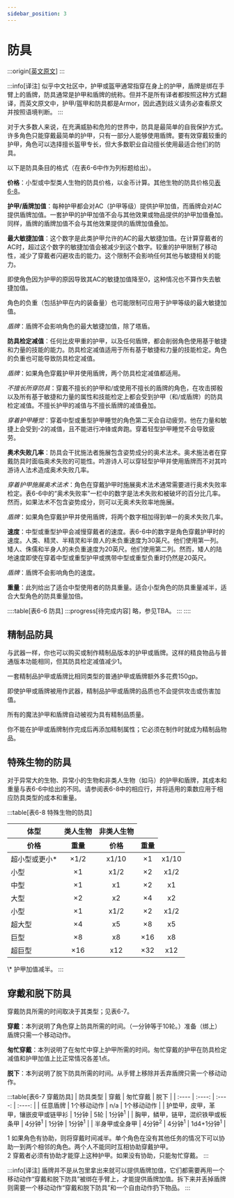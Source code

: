 ```yaml
---
sidebar_position: 3
---
```


# 防具

:::origin[[英文原文](https://www.aonprd.com/Rules.aspx?ID=361)]
:::

:::info[译注]
似乎中文社区中，护甲或盔甲通常指穿在身上的护甲，盾牌是绑在手臂上的盾牌，防具通常是护甲和盾牌的统称。但并不是所有译者都按照这种方式翻译，而英文原文中，护甲/盔甲和防具都是Armor，因此遇到歧义请务必查看原文并按照语境判断。
:::

对于大多数人来说，在充满威胁和危险的世界中，防具是最简单的自我保护方式。许多角色只能穿戴最简单的护甲，只有一部分人能够使用盾牌。要有效穿戴较重的护甲，角色可以选择擅长盔甲专长，但大多数职业自动擅长使用最适合他们的防具。

以下是防具条目的格式（在表6-6中作为列标题给出）。

**价格**：小型或中型类人生物的防具价格，以金币计算。其他生物的防具价格见[表6-8](#特殊生物的防具)。

**护甲/盾牌加值**：每种护甲都会对AC（护甲等级）提供护甲加值，而盾牌会对AC提供盾牌加值。一套护甲的护甲加值不会与其他效果或物品提供的护甲加值叠加。同样，盾牌的盾牌加值不会与其他效果提供的盾牌加值叠加。

**最大敏捷加值**：这个数字是此类护甲允许的AC的最大敏捷加值。在计算穿戴者的AC时，超过这个数字的敏捷加值会被减少到这个数字。较重的护甲限制了移动性，减少了穿戴者闪避攻击的能力。这个限制不会影响任何其他与敏捷相关的能力。

即使角色因为护甲的原因导致其AC的敏捷加值降至0，这种情况也不算作失去敏捷加值。

角色的负重（包括护甲在内的装备量）也可能限制可应用于护甲等级的最大敏捷加值。

*盾牌*：盾牌不会影响角色的最大敏捷加值，除了塔盾。

**防具检定减值**：任何比皮甲重的护甲，以及任何盾牌，都会削弱角色使用基于敏捷和力量的技能的能力。防具检定减值适用于所有基于敏捷和力量的技能检定。角色的负重也可能导致防具检定减值。

*盾牌*：如果角色穿戴护甲并使用盾牌，两个防具检定减值都适用。

*不擅长所穿防具*：穿戴不擅长的护甲和/或使用不擅长的盾牌的角色，在攻击掷骰以及所有基于敏捷和力量的属性和技能检定上都会受到护甲（和/或盾牌）的防具检定减值。不擅长护甲的减值与不擅长盾牌的减值叠加。

*穿着护甲睡觉*：穿着中型或重型护甲睡觉的角色第二天会自动疲劳。他在力量和敏捷上会受到-2的减值，且不能进行冲锋或奔跑。穿着轻型护甲睡觉不会导致疲劳。

**奥术失败几率**：防具会干扰施法者施展包含姿势成分的奥术法术。奥术施法者在穿戴防具时面临奥术失败的可能性。吟游诗人可以穿轻型护甲并使用盾牌而不对其吟游诗人法术造成奥术失败几率。

*穿着护甲施展奥术法术*：角色在穿戴护甲时施展奥术法术通常需要进行奥术失败率检定。表6-6中的“奥术失败率”一栏中的数字是法术失败和被破坏的百分比几率。然而，如果法术不包含姿势成分，则可以无奥术失败率地施展。

*盾牌*：如果角色穿戴护甲并使用盾牌，将两个数字相加得到单一的奥术失败几率。

**速度**：中型或重型护甲会减慢穿戴者的速度。表6-6中的数字是角色穿戴护甲时的速度。人类、精灵、半精灵和半兽人的未负重速度为30英尺。他们使用第一列。矮人、侏儒和半身人的未负重速度为20英尺。他们使用第二列。然而，矮人的陆地速度即使在穿着中型或重型护甲或携带中型或重型负重时仍然是20英尺。

*盾牌*：盾牌不会影响角色的速度。

**重量**：此列给出了适合中型使用者的防具重量。适合小型角色的防具重量减半，适合大型角色的防具重量加倍。

::::table[表6-6 防具]
:::progress[待完成内容]
略，参见TBA。
:::
::::

## 精制品防具

与武器一样，你也可以购买或制作精制品版本的护甲或盾牌。这样的精良物品与普通版本功能相同，但其防具检定减值减少1。

一套精制品护甲或盾牌比相同类型的普通护甲或盾牌额外多花费150gp。

即使护甲或盾牌被用作武器，精制品护甲或盾牌的品质也不会提供攻击或伤害加值。

所有的魔法护甲和盾牌自动被视为具有精制品质量。

你不能在护甲或盾牌制作完成后再添加精制属性；它必须在制作时就成为精制品物品。

## 特殊生物的防具

对于异常大的生物、异常小的生物和非类人生物（如马）的护甲和盾牌，其成本和重量与表6-6中给出的不同。请参阅表6-8中的相应行，并将适用的乘数应用于相应防具类型的成本和重量。

:::table[表6-8 特殊生物的防具]
<table>
    <thead>
        <tr>
            <th rowSpan={2}>体型</th>
            <th colSpan={2} align="center">类人生物</th>
            <th colSpan={2} align="center">非类人生物</th>
        </tr>
        <tr>
            <th align="center">价格</th>
            <th align="center">重量</th>
            <th align="center">价格</th>
            <th align="center">重量</th>
        </tr>
    </thead>
    <tbody>
        <tr>
            <td>超小型或更小*</td>
            <td align="center">×1/2</td>
            <td align="center">x1/10</td>
            <td align="center">×1</td>
            <td align="center">x1/10</td>
        </tr>
        <tr>
            <td>小型</td>
            <td align="center">×1</td>
            <td align="center">x1/2</td>
            <td align="center">×2</td>
            <td align="center">x1/2</td>
        </tr>
        <tr>
            <td>中型</td>
            <td align="center">×1</td>
            <td align="center">x1</td>
            <td align="center">×2</td>
            <td align="center">x1</td>
        </tr>
        <tr>
            <td>大型</td>
            <td align="center">×2</td>
            <td align="center">x2</td>
            <td align="center">×4</td>
            <td align="center">x2</td>
        </tr>
        <tr>
            <td>小型</td>
            <td align="center">×1</td>
            <td align="center">x1/2</td>
            <td align="center">×2</td>
            <td align="center">x1/2</td>
        </tr>
        <tr>
            <td>超大型</td>
            <td align="center">×4</td>
            <td align="center">x5</td>
            <td align="center">×8</td>
            <td align="center">x5</td>
        </tr>
        <tr>
            <td>巨型</td>
            <td align="center">×8</td>
            <td align="center">x8</td>
            <td align="center">×16</td>
            <td align="center">x8</td>
        </tr>
        <tr>
            <td>超巨型</td>
            <td align="center">×16</td>
            <td align="center">x12</td>
            <td align="center">×32</td>
            <td align="center">x12</td>
        </tr>
    </tbody>
</table>
\* 护甲加值减半。
:::

## 穿戴和脱下防具

穿戴防具所需的时间取决于其类型；见表6-7。

**穿戴**：本列说明了角色穿上防具所需的时间。（一分钟等于10轮。）准备（绑上）盾牌只需一个移动动作。

**匆忙穿戴**：本列说明了在匆忙中穿上护甲所需的时间。匆忙穿戴的护甲在防具检定减值和护甲加值上比正常情况各差1点。

**脱下**：本列说明了脱下防具所需的时间。从手臂上移除并丢弃盾牌只需一个移动动作。

:::table[表6-7 穿戴防具]
| 防具类型 | 穿戴 | 匆忙穿戴 | 脱下 |
| :---- | :----: | :----: | :----: |
| 任意盾牌 | 1个移动动作 | n/a | 1个移动动作 |
| 护垫甲，皮甲，革甲，镶嵌皮甲或链甲衫 | 1分钟 | 5轮 | 1分钟<sup>1</sup> |
| 胸甲，鳞甲，链甲，混织铁甲或板条甲 | 4分钟<sup>1</sup> | 1分钟 | 1分钟<sup>1</sup> |
| 半身甲或全身甲 | 4分钟<sup>2</sup> | 4分钟<sup>1</sup> | 1d4+1分钟<sup>1</sup> |

1 如果角色有协助，则将穿戴时间减半。单个角色在没有其他任务的情况下可以协助一到两个相邻的角色。两个人不能同时互相协助穿戴护甲。  
2 穿戴者必须有协助才能穿上这种护甲。如果没有协助，只能匆忙穿戴。
:::

:::info[译注]
盾牌并不是从包里拿出来就可以提供盾牌加值，它们都需要再用一个移动动作“穿戴和脱下防具”被绑在手臂上，才能提供盾牌加值。拆下来并丢掉盾牌则需要一个移动动作“穿戴和脱下防具”和一个自由动作扔下物品。
:::
